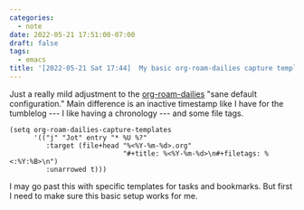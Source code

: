 ```yaml
---
categories:
  - note
date: 2022-05-21 17:51:00-07:00
draft: false
tags:
  - emacs
title: '[2022-05-21 Sat 17:44]  My basic org-roam-dailies capture template'
---
```


Just a really mild adjustment to the [org-roam-dailies](https://www.orgroam.com/manual.html#org_002droam_002ddailies) "sane default configuration." Main difference is an inactive timestamp like I have for the tumblelog --- I like having a chronology --- and some file tags.

```elisp
(setq org-roam-dailies-capture-templates
      '(("j" "Jot" entry "* %U %?"
         :target (file+head "%<%Y-%m-%d>.org"
                            "#+title: %<%Y-%m-%d>\n#+filetags: %<:%Y:%B>\n")
         :unarrowed t)))
```

I may go past this with specific templates for tasks and bookmarks. But first I need to make sure this basic setup works for me.
